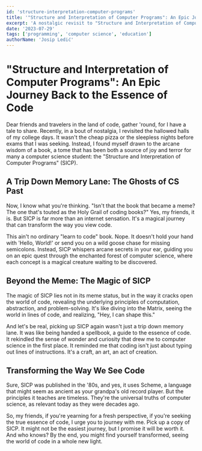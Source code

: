 ```yaml
---
id: 'structure-interpretation-computer-programs'
title: '"Structure and Interpretation of Computer Programs": An Epic Journey Back to the Essence of Code'
excerpt: 'A nostalgic revisit to "Structure and Interpretation of Computer Programs", and how it can transform the way you view code'
date: '2023-07-29'
tags: ['programming', 'computer science', 'education']
authorName: 'Josip Ledić'
---
```


# "Structure and Interpretation of Computer Programs": An Epic Journey Back to the Essence of Code

<RemoteImage src='/sicp-something-wrong-with-you.jpg' alt='is there something wrong with you?' />

Dear friends and travelers in the land of code, gather 'round, for I have a tale to share. Recently, in a bout of nostalgia, I revisited the hallowed halls of my college days. It wasn't the cheap pizza or the sleepless nights before exams that I was seeking. Instead, I found myself drawn to the arcane wisdom of a book, a tome that has been both a source of joy and terror for many a computer science student: the "Structure and Interpretation of Computer Programs" (SICP).

## A Trip Down Memory Lane: The Ghosts of CS Past

Now, I know what you're thinking. "Isn't that the book that became a meme? The one that's touted as the Holy Grail of coding books?" Yes, my friends, it is. But SICP is far more than an internet sensation. It's a magical journey that can transform the way you view code.

<RemoteImage src='/please-read.png' alt='please read the book meme' />

This ain't no ordinary "learn to code" book. Nope. It doesn't hold your hand with 'Hello, World!' or send you on a wild goose chase for missing semicolons. Instead, SICP whispers arcane secrets in your ear, guiding you on an epic quest through the enchanted forest of computer science, where each concept is a magical creature waiting to be discovered. 

## Beyond the Meme: The Magic of SICP

The magic of SICP lies not in its meme status, but in the way it cracks open the world of code, revealing the underlying principles of computation, abstraction, and problem-solving. It's like diving into the Matrix, seeing the world in lines of code, and realizing, "Hey, I can shape this."

<RemoteImage src='/two-wizards.jpg' alt='two wizards casting lambda spells' />

And let's be real, picking up SICP again wasn't just a trip down memory lane. It was like being handed a spellbook, a guide to the essence of code. It rekindled the sense of wonder and curiosity that drew me to computer science in the first place. It reminded me that coding isn't just about typing out lines of instructions. It's a craft, an art, an act of creation. 

## Transforming the Way We See Code

Sure, SICP was published in the '80s, and yes, it uses Scheme, a language that might seem as ancient as your grandpa's old record player. But the principles it teaches are timeless. They're the universal truths of computer science, as relevant today as they were decades ago.

So, my friends, if you're yearning for a fresh perspective, if you're seeking the true essence of code, I urge you to journey with me. Pick up a copy of SICP. It might not be the easiest journey, but I promise it will be worth it. And who knows? By the end, you might find yourself transformed, seeing the world of code in a whole new light.
